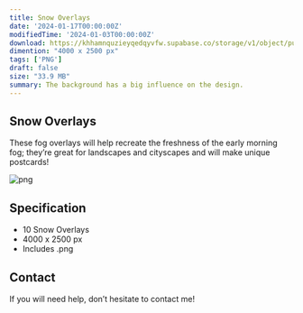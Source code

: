```yaml
---
title: Snow Overlays
date: '2024-01-17T00:00:00Z'
modifiedTime: '2024-01-03T00:00:00Z'
download: https://khhamnquzieyqedqyvfw.supabase.co/storage/v1/object/public/Assets/snow-fall/Snow.zip
dimention: "4000 x 2500 px"
tags: ['PNG']
draft: false
size: "33.9 MB"
summary: The background has a big influence on the design.
---
```


## Snow Overlays

These fog overlays will help recreate the freshness of the early morning fog; they’re great for landscapes and cityscapes and will make unique postcards!

<Image
  src='https://khhamnquzieyqedqyvfw.supabase.co/storage/v1/object/public/Assets/snow-fall/01.png'
  width={1280}
  height={720}
  alt='png'
/>
<Image
  src='https://khhamnquzieyqedqyvfw.supabase.co/storage/v1/object/public/Assets/snow-fall/02.png'
  width={1280}
  height={720}
  alt=''
/>
<Image
  src='https://khhamnquzieyqedqyvfw.supabase.co/storage/v1/object/public/Assets/snow-fall/03.png'
  width={1280}
  height={720}
  alt=''
/>
<Image
  src='https://khhamnquzieyqedqyvfw.supabase.co/storage/v1/object/public/Assets/snow-fall/04.png'
  width={1280}
  height={720}
  alt=''
/>
<Image
  src='https://khhamnquzieyqedqyvfw.supabase.co/storage/v1/object/public/Assets/snow-fall/05.png'
  width={1280}
  height={720}
  alt=''
/>
<Image
  src='https://khhamnquzieyqedqyvfw.supabase.co/storage/v1/object/public/Assets/snow-fall/06.png'
  width={1280}
  height={720}
  alt=''
/>
<Image
  src='https://khhamnquzieyqedqyvfw.supabase.co/storage/v1/object/public/Assets/snow-fall/07.png'
  width={1280}
  height={720}
  alt=''
/>
<Image
  src='https://khhamnquzieyqedqyvfw.supabase.co/storage/v1/object/public/Assets/snow-fall/08.png'
  width={1280}
  height={720}
  alt=''
/>
 <Image
  src='https://khhamnquzieyqedqyvfw.supabase.co/storage/v1/object/public/Assets/snow-fall/09.png'
  width={1280}
  height={720}
  alt=''
/>
<Image
  src='https://khhamnquzieyqedqyvfw.supabase.co/storage/v1/object/public/Assets/snow-fall/10.png'
  width={1280}
  height={720}
  alt=''
/>

## Specification

- 10 Snow Overlays
- 4000 x 2500 px
- Includes .png

## Contact

If you will need help, don’t hesitate to contact me!
